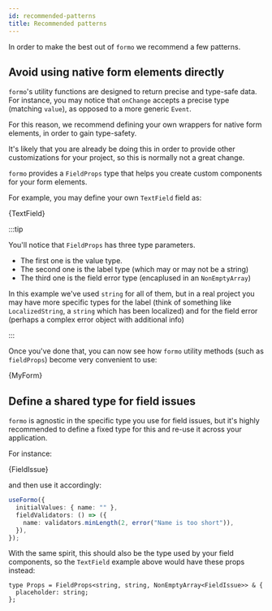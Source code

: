 ```yaml
---
id: recommended-patterns
title: Recommended patterns
---
```



In order to make the best out of `formo` we recommend a few patterns.

## Avoid using native form elements directly

`formo`'s utility functions are designed to return precise and type-safe data.
For instance, you may notice that `onChange` accepts a precise type (matching
`value`), as opposed to a more generic `Event`.

For this reason, we recommend defining your own wrappers for native form
elements, in order to gain type-safety.

It's likely that you are already be doing this in order to provide other
customizations for your project, so this is normally not a great change.

`formo` provides a `FieldProps` type that helps you create custom components for
your form elements.

For example, you may define your own `TextField` field as:


<CodeBlock className="language-tsx">{TextField}</CodeBlock>

:::tip

You'll notice that `FieldProps` has three type parameters.

- The first one is the value type.
- The second one is the label type (which may or may not be a string)
- The third one is the field error type (encaplused in an `NonEmptyArray`)

In this example we've used `string` for all of them, but in a real project you
may have more specific types for the label (think of something like
`LocalizedString`, a `string` which has been localized) and for the field error
(perhaps a complex error object with additional info)

:::

Once you've done that, you can now see how `formo` utility methods (such as
`fieldProps`) become very convenient to use:


<CodeBlock className="language-tsx">{MyForm}</CodeBlock>

## Define a shared type for field issues

`formo` is agnostic in the specific type you use for field issues, but it's
highly recommended to define a fixed type for this and re-use it across your
application.

For instance:


<CodeBlock className="language-ts">{FieldIssue}</CodeBlock>

and then use it accordingly:

```ts
useFormo({
  initialValues: { name: "" },
  fieldValidators: () => ({
    name: validators.minLength(2, error("Name is too short")),
  }),
});
```

With the same spirit, this should also be the type used by your field
components, so the `TextField` example above would have these props instead:

```tsx
type Props = FieldProps<string, string, NonEmptyArray<FieldIssue>> & {
  placeholder: string;
};
```
